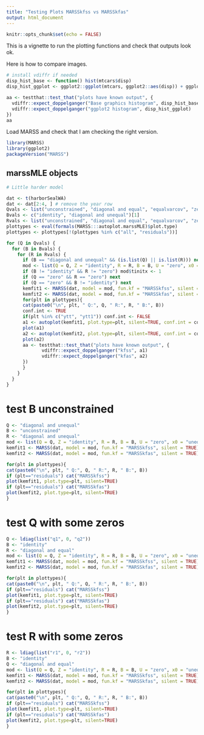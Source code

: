```yaml
---
title: "Testing Plots MARSSkfss vs MARSSkfas"
output: html_document
---
```


```r
knitr::opts_chunk$set(echo = FALSE)
```

This is a vignette to run the plotting functions and check that outputs look ok.

Here is how to compare images.
```r
# install vdiffr if needed
disp_hist_base <- function() hist(mtcars$disp)
disp_hist_ggplot <- ggplot2::ggplot(mtcars, ggplot2::aes(disp)) + ggplot2::geom_histogram()

aa <- testthat::test_that("plots have known output", {
  vdiffr::expect_doppelganger("Base graphics histogram", disp_hist_base)
  vdiffr::expect_doppelganger("ggplot2 histogram", disp_hist_ggplot)
})
aa
```

Load MARSS and check that I am checking the right version.
```r
library(MARSS)
library(ggplot2)
packageVersion("MARSS")
```

## marssMLE objects

```r
# Little harder model

dat <- t(harborSealWA)
dat <- dat[2:4, ] # remove the year row
Qvals <- list("unconstrained", "diagonal and equal", "equalvarcov", "zero")[[1]]
Bvals <- c("identity", "diagonal and unequal")[1]
Rvals <- list("unconstrained", "diagonal and equal", "equalvarcov", "zero")[[2]]
plottypes <- eval(formals(MARSS:::autoplot.marssMLE)$plot.type)
plottypes <- plottypes[!(plottypes %in% c("all", "residuals"))]

for (Q in Qvals) {
  for (B in Bvals) {
    for (R in Rvals) {
      if (B == "diagonal and unequal" && (is.list(Q) || is.list(R))) next
      mod <- list(Q = Q, Z = "identity", R = R, B = B, U = "zero", x0 = dat[, 1, drop = FALSE] * 1.1)
      if (B != "identity" && R != "zero") mod$tinitx <- 1
      if (Q == "zero" && R == "zero") next
      if (Q == "zero" && B != "identity") next
      kemfit1 <- MARSS(dat, model = mod, fun.kf = "MARSSkfss", silent = TRUE)
      kemfit2 <- MARSS(dat, model = mod, fun.kf = "MARSSkfas", silent = TRUE)
      for(plt in plottypes){
      cat(paste0("\n", plt, " Q:", Q, " R:", R, " B:", B))
      conf.int <- TRUE
      if(plt %in% c("ytt", "ytt1")) conf.int <- FALSE
      a1 <- autoplot(kemfit1, plot.type=plt, silent=TRUE, conf.int = conf.int)[[1]]
      plot(a1)
      a2 <- autoplot(kemfit2, plot.type=plt, silent=TRUE, conf.int = conf.int)[[1]]
      plot(a2)
      aa <- testthat::test_that("plots have known output", {
             vdiffr::expect_doppelganger("kfss", a1)
             vdiffr::expect_doppelganger("kfas", a2)
      })
      }
    }
  }
}
```

# test B unconstrained

```r
Q <- "diagonal and unequal"
B <- "unconstrained"
R <- "diagonal and unequal"
mod <- list(Q = Q, Z = "identity", R = R, B = B, U = "zero", x0 = "unequal", tinitx = 1)
kemfit1 <- MARSS(dat, model = mod, fun.kf = "MARSSkfss", silent = TRUE)
kemfit2 <- MARSS(dat, model = mod, fun.kf = "MARSSkfas", silent = TRUE)

for(plt in plottypes){
cat(paste0("\n", plt, " Q:", Q, " R:", R, " B:", B))
if (plt=="residuals") cat("MARSSkfss")
plot(kemfit1, plot.type=plt, silent=TRUE)
if (plt=="residuals") cat("MARSSkfas")
plot(kemfit2, plot.type=plt, silent=TRUE)
}
```

# test Q with some zeros


```r

Q <- ldiag(list("q1", 0, "q2"))
B <- "identity"
R <- "diagonal and equal"
mod <- list(Q = Q, Z = "identity", R = R, B = B, U = "zero", x0 = "unequal", tinitx = 1)
kemfit1 <- MARSS(dat, model = mod, fun.kf = "MARSSkfss", silent = TRUE)
kemfit2 <- MARSS(dat, model = mod, fun.kf = "MARSSkfas", silent = TRUE)

for(plt in plottypes){
cat(paste0("\n", plt, " Q:", Q, " R:", R, " B:", B))
if (plt=="residuals") cat("MARSSkfss")
plot(kemfit1, plot.type=plt, silent=TRUE)
if (plt=="residuals") cat("MARSSkfas")
plot(kemfit2, plot.type=plt, silent=TRUE)
}
```

# test R with some zeros

```r
R <- ldiag(list("r1", 0, "r2"))
B <- "identity"
Q <- "diagonal and equal"
mod <- list(Q = Q, Z = "identity", R = R, B = B, U = "zero", x0 = "unequal", tinitx = 1)
kemfit1 <- MARSS(dat, model = mod, fun.kf = "MARSSkfss", silent = TRUE)
kemfit2 <- MARSS(dat, model = mod, fun.kf = "MARSSkfas", silent = TRUE)

for(plt in plottypes){
cat(paste0("\n", plt, " Q:", Q, " R:", R, " B:", B))
if (plt=="residuals") cat("MARSSkfss")
plot(kemfit1, plot.type=plt, silent=TRUE)
if (plt=="residuals") cat("MARSSkfas")
plot(kemfit2, plot.type=plt, silent=TRUE)
}
```
